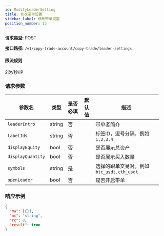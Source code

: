 ```yaml
---
id: ModifyLeaderSetting
title: 修改带单设置
sidebar_label: 修改带单设置
position_number: 13
---
```


**请求类型:** POST

**接口路径:** `/v1/copy-trade-account/copy-trade/leader-settings`

#### 限流规则

2次/秒/IP

### 请求参数

| 参数名 | 类型 | 是否必填 | 默认值 | 描述 |
| --- | --- | --- | --- | --- |
| `leaderIntro` | string | 否 |  | 带单者简介 |
| `labelIds` | string | 否 |  | 标签ID，逗号分隔，例如 `1,2,3,4` |
| `displayEquity` | bool | 否 |  | 是否展示总资产 |
| `displayQuantity` | bool | 否 |  | 是否展示买入数量 |
| `symbols` | string | 是 |  | 选择的跟单交易对，例如 `btc_usdt,eth_usdt` |
| `openLeader` | bool | 否 |  | 是否开启带单 |

### 响应示例

```json title="响应"
{
  "ma": [{}],
  "mc": "string",
  "rc": 0,
  "result": true
}
```